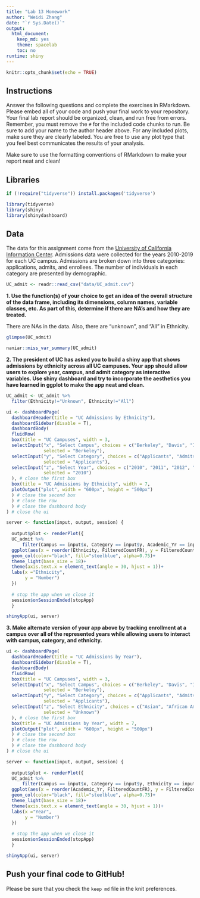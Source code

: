 ```yaml
---
title: "Lab 13 Homework"
author: "Weidi Zhang"
date: "`r Sys.Date()`"
output:
  html_document:
    keep_md: yes
    theme: spacelab
    toc: no
runtime: shiny
---
```


```r
knitr::opts_chunk$set(echo = TRUE)
```

## Instructions
Answer the following questions and complete the exercises in RMarkdown. Please embed all of your code and push your final work to your repository. Your final lab report should be organized, clean, and run free from errors. Remember, you must remove the `#` for the included code chunks to run. Be sure to add your name to the author header above. For any included plots, make sure they are clearly labeled. You are free to use any plot type that you feel best communicates the results of your analysis.  

Make sure to use the formatting conventions of RMarkdown to make your report neat and clean!  

## Libraries
```r
if (!require("tidyverse")) install.packages('tidyverse')
```

```r
library(tidyverse)
library(shiny)
library(shinydashboard)
```

## Data
The data for this assignment come from the [University of California Information Center](https://www.universityofcalifornia.edu/infocenter). Admissions data were collected for the years 2010-2019 for each UC campus. Admissions are broken down into three categories: applications, admits, and enrollees. The number of individuals in each category are presented by demographic.  
```r
UC_admit <- readr::read_csv("data/UC_admit.csv")
```

**1. Use the function(s) of your choice to get an idea of the overall structure of the data frame, including its dimensions, column names, variable classes, etc. As part of this, determine if there are NA's and how they are treated.**  

There are NAs in the data. Also, there are "unknown", and "All" in Ethnicity.
```r
glimpse(UC_admit)
```
```r
naniar::miss_var_summary(UC_admit)
```



**2. The president of UC has asked you to build a shiny app that shows admissions by ethnicity across all UC campuses. Your app should allow users to explore year, campus, and admit category as interactive variables. Use shiny dashboard and try to incorporate the aesthetics you have learned in ggplot to make the app neat and clean.**
```r
UC_admit <- UC_admit %>% 
  filter(Ethnicity!="Unknown", Ethnicity!="All")
```

```r
ui <- dashboardPage(
  dashboardHeader(title = "UC Admissions by Ethnicity"),
  dashboardSidebar(disable = T),
  dashboardBody(
  fluidRow(
  box(title = "UC Campuses", width = 3,
  selectInput("x", "Select Campus", choices = c("Berkeley", "Davis", "Irvine", "Los_Angeles", "Merced", "Riverside", "Santa_Barbara","San_Diego", "Santa_Cruz"), 
              selected = "Berkeley"),
  selectInput("y", "Select Category", choices = c("Applicants", "Admits", "Enrollees"),
              selected = "Applicants"),
  selectInput("z", "Select Year", choices = c("2010", "2011", "2012", "2013", "2014", "2015", "2016", "2017", "2018", "2019"),
              selected = "2010")
  ), # close the first box
  box(title = "UC Admissions by Ethnicity", width = 7,
  plotOutput("plot", width = "600px", height = "500px")
  ) # close the second box
  ) # close the row
  ) # close the dashboard body
) # close the ui

server <- function(input, output, session) { 
  
  output$plot <- renderPlot({
  UC_admit %>% 
      filter(Campus == input$x, Category == input$y, Academic_Yr == input$z)%>%
  ggplot(aes(x = reorder(Ethnicity, FilteredCountFR), y = FilteredCountFR)) +
  geom_col(color="black", fill="steelblue", alpha=0.75)+
  theme_light(base_size = 18)+
  theme(axis.text.x = element_text(angle = 30, hjust = 1))+
  labs(x ="Ethnicity",
       y = "Number")
  })
  
  # stop the app when we close it
  session$onSessionEnded(stopApp)
  }

shinyApp(ui, server)
```



**3. Make alternate version of your app above by tracking enrollment at a campus over all of the represented years while allowing users to interact with campus, category, and ethnicity.**
```r
ui <- dashboardPage(
  dashboardHeader(title = "UC Admissions by Year"),
  dashboardSidebar(disable = T),
  dashboardBody(
  fluidRow(
  box(title = "UC Campuses", width = 3,
  selectInput("x", "Select Campus", choices = c("Berkeley", "Davis", "Irvine", "Los_Angeles", "Merced", "Riverside", "Santa_Barbara","San_Diego", "Santa_Cruz"), 
              selected = "Berkeley"),
  selectInput("y", "Select Category", choices = c("Applicants", "Admits", "Enrollees"),
              selected = "Applicants"),
  selectInput("z", "Select Ethnicity", choices = c("Asian", "African American", "American Indian", "Chicano/Latino", "White", "International", "Unknown"),
              selected = "Unknown")
  ), # close the first box
  box(title = "UC Admissions by Year", width = 7,
  plotOutput("plot", width = "600px", height = "500px")
  ) # close the second box
  ) # close the row
  ) # close the dashboard body
) # close the ui

server <- function(input, output, session) { 
  
  output$plot <- renderPlot({
  UC_admit %>% 
      filter(Campus == input$x, Category == input$y, Ethnicity == input$z)%>%
  ggplot(aes(x = reorder(Academic_Yr, FilteredCountFR), y = FilteredCountFR)) +
  geom_col(color="black", fill="steelblue", alpha=0.75)+
  theme_light(base_size = 18)+
  theme(axis.text.x = element_text(angle = 30, hjust = 1))+
  labs(x ="Year",
       y = "Number")
  })
  
  # stop the app when we close it
  session$onSessionEnded(stopApp)
  }

shinyApp(ui, server)
```




## Push your final code to GitHub!
Please be sure that you check the `keep md` file in the knit preferences. 